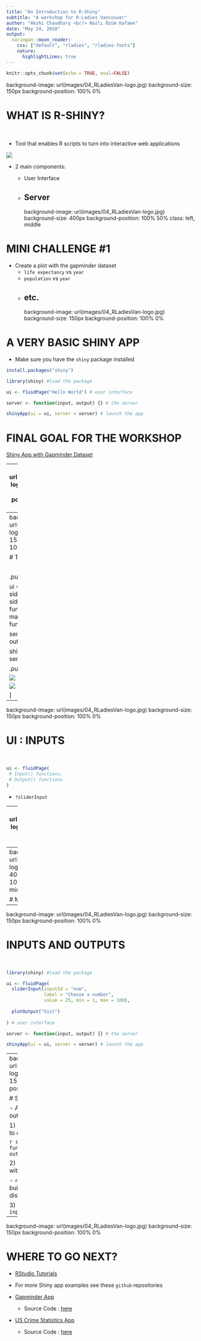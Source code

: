 ```yaml
---
title: "An Introduction to R-Shiny"
subtitle: "A workshop for R-Ladies Vancouver"
author: "Akshi Chaudhary <br/> Nazlı Özüm Kafaee"
date: "May 24, 2018"
output:
  xaringan::moon_reader:
    css: ["default", "rladies", "rladies-fonts"]
    nature:
      highlightLines: true
---
```


```r
knitr::opts_chunk$set(echo = TRUE, eval=FALSE)
```
background-image: url(images/04_RLadiesVan-logo.jpg)
background-size: 150px
background-position: 100% 0%

# WHAT IS R-SHINY?

<br/>

- Tool that enables R scripts to turn into interactive web applications

![](images/server_ui.png)

- 2 main components:

  - User Interface
  - Server
---
background-image: url(images/04_RLadiesVan-logo.jpg)
background-size: 400px
background-position: 100% 50%
class: left, middle

# MINI CHALLENGE #1

- Create a plot with the gapminder dataset
  - `life expectancy` vs `year`
  - `population` vs `year`
  - etc.
---
background-image: url(images/04_RLadiesVan-logo.jpg)
background-size: 150px
background-position: 100% 0%

# A VERY BASIC SHINY APP

- Make sure you have the `shiny` package installed

```r
install.packages("shiny")
```

```r
library(shiny) #load the package

ui <- fluidPage("Hello World") # user interface

server <- function(input, output) {} # the server

shinyApp(ui = ui, server = server) # launch the app
```

# FINAL GOAL FOR THE WORKSHOP

[Shiny App with Gapminder Dataset](https://ace8.shinyapps.io/test/)

---
background-image: url(images/04_RLadiesVan-logo.jpg)
background-size: 400px
background-position: 100% 50%
class: left, middle

# MINI CHALLENGE #2


- Create a local folder

- Create an R script and name it `app.R`

- Create your own "very basic" app

- Make sure your simple app runs

---
background-image: url(images/04_RLadiesVan-logo.jpg)
background-size: 150px
background-position: 100% 0%

# THE LAYOUT

<br/>

.pull-left[
```r
library(shiny)

ui <- fluidPage(
  sidebarLayout( #<<
    sidebarPanel( #<<
      # Input() functions #<<
    ),  #<<
    mainPanel( #<<
      # Output() functions #<<
    )  #<<
  )  #<<
)

server <- function(input, output) {}

shinyApp(ui = ui, server = server)
```
]

.pull-right[

![](images/layout.png)

![](images/file_names.png)

]

---
background-image: url(images/04_RLadiesVan-logo.jpg)
background-size: 150px
background-position: 100% 0%

# UI : INPUTS

<br/>

```r
ui <- fluidPage(
 # Input() functions,
 # Output() functions
)
```

- `?sliderInput`

---
background-image: url(images/04_RLadiesVan-logo.jpg)
background-size: 150px
background-position: 100% 0%

# OTHER INPUT FUNCTIONS

![](images/input_functions.png)

---
background-image: url(images/04_RLadiesVan-logo.jpg)
background-size: 400px
background-position: 100% 50%
class: left, middle

# MINI CHALLENGE #3

---
background-image: url(images/04_RLadiesVan-logo.jpg)
background-size: 150px
background-position: 100% 0%

# INPUTS AND OUTPUTS

<br/>

```r
library(shiny) #load the package

ui <- fluidPage(
  sliderInput(inputId = "num",
              label = "Choose a number",
              value = 25, min = 1, max = 100),
  
  plotOutput("hist")
  
) # user interface

server <- function(input, output) {} # the server

shinyApp(ui = ui, server = server) # launch the app
```



---
background-image: url(images/04_RLadiesVan-logo.jpg)
background-size: 150px
background-position: 100% 0%

# SERVER

- Assemble inputs into outputs

1) Save objects to display to output$
  
```r
server <- function(input, output) {
  output$hist <- #code
}
```
  
2) Build objects to display with render*()
  
  - `render*()` functions --> build reactive output to display in UI
  
3) Use input values with `input$*`
  

---
background-image: url(images/04_RLadiesVan-logo.jpg)
background-size: 150px
background-position: 100% 0%

# WHERE TO GO NEXT?

- [RStudio Tutorials](https://shiny.rstudio.com/tutorial/)

- For more Shiny app examples see these `github` repositories

* [Gapminder App](https://akshi8.shinyapps.io/Gapminder/)
  - Source Code : [here](https://github.com/akshi8/Gapminder/blob/master/Gapminder/app.R)


* [US Crime Statistics App](https://akshi8.shinyapps.io/US_Crime_Report/)
  - Source Code : [here](https://github.com/akshi8/US_Crime_Report/blob/master/code/app.R)

